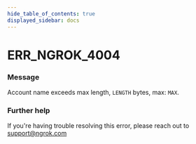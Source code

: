 ```yaml
---
hide_table_of_contents: true
displayed_sidebar: docs
---
```



# ERR_NGROK_4004

### Message

Account name exceeds max length, `LENGTH` bytes, max: `MAX`.

<ErrorDetails error="err_ngrok_4004" />

### Further help

If you're having trouble resolving this error, please reach out to [support@ngrok.com](mailto:support@ngrok.com?subject=Help%20with%20ERR_NGROK_4004)
